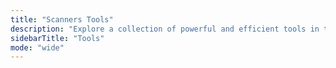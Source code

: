 ```yaml
---
title: "Scanners Tools"
description: "Explore a collection of powerful and efficient tools in the Scanners category to enhance your productivity and security."
sidebarTitle: "Tools"
mode: "wide"
---
```



<CardGroup cols={2}>

  <ToolCard
    cardTitle="airixss"
    description="Finding XSS during recon"
    iframeUrl="https://editor.staging.trickest.io/preview?workflow_url=https://trickest-public-workflow.s3.eu-central-1.amazonaws.com/1d4ebadc-22d1-4bd6-b593-e4a54a650c9e.json"
    href="/library/scanners/tools/airixss"
    category="Scanners"
  />

  <ToolCard
    cardTitle="alterx"
    description="Fast and customizable vulnerability scanner based on simple YAML based DSL."
    iframeUrl="https://editor.staging.trickest.io/preview?workflow_url=https://trickest-public-workflow.s3.eu-central-1.amazonaws.com/ae0bccba-90c8-42f5-8319-37ed2b23d4e4.json"
    href="/library/scanners/tools/alterx"
    category="Scanners"
  />

  <ToolCard
    cardTitle="bomber"
    description="Scans SBoMs for security vulnerabilities"
    iframeUrl="https://editor.staging.trickest.io/preview?workflow_url=https://trickest-public-workflow.s3.eu-central-1.amazonaws.com/5aae5daf-c4b4-40ec-ac0c-e81ba360793d.json"
    href="/library/scanners/tools/bomber"
    category="Scanners"
  />

  <ToolCard
    cardTitle="broken-link-checker"
    description="Find broken links, missing images, etc within your HTML."
    iframeUrl="https://editor.staging.trickest.io/preview?workflow_url=https://trickest-public-workflow.s3.eu-central-1.amazonaws.com/e065e45e-73ab-4c74-89d8-98743ea9fcd7.json"
    href="/library/scanners/tools/broken-link-checker"
    category="Scanners"
  />

  <ToolCard
    cardTitle="chopchop"
    description="ChopChop is a command-line tool for dynamic application security testing on web applications, initially written by the Michelin CERT.Its goal is to scan several endpoints and identify exposition of services/files/folders through the webroot. Checks/Signatures are declared in a config file (by default: chopchop.yml), fully configurable, and especially by developers."
    iframeUrl="https://editor.staging.trickest.io/preview?workflow_url=https://trickest-public-workflow.s3.eu-central-1.amazonaws.com/2b32046e-b7bd-49da-b32e-286291f74b3d.json"
    href="/library/scanners/tools/chopchop"
    category="Scanners"
  />

  <ToolCard
    cardTitle="cmseek"
    description="CMSeeK is content management system(CMS) is detection & exploitation suite"
    iframeUrl="https://editor.staging.trickest.io/preview?workflow_url=https://trickest-public-workflow.s3.eu-central-1.amazonaws.com/b99ca538-ae81-442c-a270-a1c6db902a50.json"
    href="/library/scanners/tools/cmseek"
    category="Scanners"
  />

  <ToolCard
    cardTitle="jaeles"
    description="The Swiss Army knife for automated Web Application Testing"
    iframeUrl="https://editor.staging.trickest.io/preview?workflow_url=https://trickest-public-workflow.s3.eu-central-1.amazonaws.com/1d9b5536-ec95-4397-a456-ef72ea830ba3.json"
    href="/library/scanners/tools/jaeles"
    category="Scanners"
  />

  <ToolCard
    cardTitle="joomscan"
    description="OWASP Joomla! Vulnerability Scanner (JoomScan) is an open source project, developed with the aim of automating the task of vulnerability detection and reliability assurance in Joomla CMS deployments. Implemented in Perl, this tool enables seamless and effortless scanning of Joomla installations, while leaving a minimal footprint with its lightweight and modular architecture. It not only detects known offensive vulnerabilities, but also is able to detect many misconfigurations and admin-level shortcomings that can be exploited by adversaries to compromise the system. Furthermore, OWASP JoomScan provides a user-friendly interface and compiles the final reports in both text and HTML formats for ease of use and minimization of reporting overheads."
    iframeUrl="https://editor.staging.trickest.io/preview?workflow_url=https://trickest-public-workflow.s3.eu-central-1.amazonaws.com/c3aaee3e-8c9b-4418-8bc0-9eee18ce9e69.json"
    href="/library/scanners/tools/joomscan"
    category="Scanners"
  />

  <ToolCard
    cardTitle="nikto"
    description="Nikto is web server scanner which performs comprehensive tests against web servers for multiple items, including over 6700 potentially dangerous files/programs, checks for outdated versions of over 1250 servers, and version specific problems on over 270 servers."
    iframeUrl="https://editor.staging.trickest.io/preview?workflow_url=https://trickest-public-workflow.s3.eu-central-1.amazonaws.com/f3105920-d013-4302-a89d-5373ba95eedf.json"
    href="/library/scanners/tools/nikto"
    category="Scanners"
  />

  <ToolCard
    cardTitle="nikto-list"
    description="A wrapper around nikto with support for multiple targets. Nikto is web server scanner which performs comprehensive tests against web servers for multiple items, including over 6700 potentially dangerous files/programs, checks for outdated versions of over 1250 servers, and version specific problems on over 270 servers."
    iframeUrl="https://editor.staging.trickest.io/preview?workflow_url=https://trickest-public-workflow.s3.eu-central-1.amazonaws.com/a48032fe-6fe1-454b-9130-5074ccb765e4.json"
    href="/library/scanners/tools/nikto-list"
    category="Scanners"
  />

  <ToolCard
    cardTitle="nuclei"
    description="Fast and customizable vulnerability scanner based on simple YAML based DSL."
    iframeUrl="https://editor.staging.trickest.io/preview?workflow_url=https://trickest-public-workflow.s3.eu-central-1.amazonaws.com/fa2bda96-bd9a-4eed-b943-9312d5ecb762.json"
    href="/library/scanners/tools/nuclei"
    category="Scanners"
  />

  <ToolCard
    cardTitle="nuclei-markdown"
    description="Run a Nuclei scan and export the results in markdown format. Nuclei is a fast and customizable vulnerability scanner based on simple YAML based DSL."
    iframeUrl="https://editor.staging.trickest.io/preview?workflow_url=https://trickest-public-workflow.s3.eu-central-1.amazonaws.com/b56b0298-7614-4171-8799-76f3aa21e726.json"
    href="/library/scanners/tools/nuclei-markdown"
    category="Scanners"
  />

  <ToolCard
    cardTitle="patator"
    description="Patator is a multi-purpose brute-forcer, with a modular design and a flexible usage"
    iframeUrl="https://editor.staging.trickest.io/preview?workflow_url=https://trickest-public-workflow.s3.eu-central-1.amazonaws.com/7083a63d-67b5-4eb3-b72e-3febc682cace.json"
    href="/library/scanners/tools/patator"
    category="Scanners"
  />

  <ToolCard
    cardTitle="socialhunter"
    description="Crawls the website and finds broken social media links that can be hijacked"
    iframeUrl="https://editor.staging.trickest.io/preview?workflow_url=https://trickest-public-workflow.s3.eu-central-1.amazonaws.com/6acb0625-44fd-4a65-8fdb-14d894c75858.json"
    href="/library/scanners/tools/socialhunter"
    category="Scanners"
  />

  <ToolCard
    cardTitle="sslyze"
    description="Fast and powerful SSL/TLS scanner"
    iframeUrl="https://editor.staging.trickest.io/preview?workflow_url=https://trickest-public-workflow.s3.eu-central-1.amazonaws.com/59f393f6-3ae4-4e6c-bb94-a337b8f5438d.json"
    href="/library/scanners/tools/sslyze"
    category="Scanners"
  />

  <ToolCard
    cardTitle="twa"
    description="A tiny web auditor with strong opinions."
    iframeUrl="https://editor.staging.trickest.io/preview?workflow_url=https://trickest-public-workflow.s3.eu-central-1.amazonaws.com/b03d425d-50cd-4f35-b4cf-3f4a43f5f283.json"
    href="/library/scanners/tools/twa"
    category="Scanners"
  />

  <ToolCard
    cardTitle="twa-loop"
    description="A tiny web auditor with strong opinions."
    iframeUrl="https://editor.staging.trickest.io/preview?workflow_url=https://trickest-public-workflow.s3.eu-central-1.amazonaws.com/1b4e6365-d855-4b0a-8d38-f03cadf1541b.json"
    href="/library/scanners/tools/twa-loop"
    category="Scanners"
  />

  <ToolCard
    cardTitle="wafw00f"
    description="WAFW00F allows one to identify and fingerprint Web Application Firewall (WAF) products protecting a website."
    iframeUrl="https://editor.staging.trickest.io/preview?workflow_url=https://trickest-public-workflow.s3.eu-central-1.amazonaws.com/0c7b9500-08fe-4b54-9a51-ded40850c970.json"
    href="/library/scanners/tools/wafw00f"
    category="Scanners"
  />

  <ToolCard
    cardTitle="wapiti"
    description="Web vulnerability scanner written in Python3"
    iframeUrl="https://editor.staging.trickest.io/preview?workflow_url=https://trickest-public-workflow.s3.eu-central-1.amazonaws.com/1a7ee145-c6f9-4f11-aa7d-f510802fd2f9.json"
    href="/library/scanners/tools/wapiti"
    category="Scanners"
  />

  <ToolCard
    cardTitle="wascan"
    description="WAScan ((W)eb (A)pplication (Scan)ner) is a Open Source web application security scanner. It is designed to find various vulnerabilities using black-box method, that means it won't study the source code of web applications but will work like a fuzzer, scanning the pages of the deployed web application, extracting links and forms and attacking the scripts, sending payloads and looking for error messages,..etc."
    iframeUrl="https://editor.staging.trickest.io/preview?workflow_url=https://trickest-public-workflow.s3.eu-central-1.amazonaws.com/96b30515-062b-4c8c-9ba3-8afc5971c57f.json"
    href="/library/scanners/tools/wascan"
    category="Scanners"
  />

  <ToolCard
    cardTitle="wpscan"
    description="WordPress security scanner. Written for security professionals and blog maintainers to test the security of their WordPress websites."
    iframeUrl="https://editor.staging.trickest.io/preview?workflow_url=https://trickest-public-workflow.s3.eu-central-1.amazonaws.com/145f269d-b325-4327-aa8d-a904ede95aa4.json"
    href="/library/scanners/tools/wpscan"
    category="Scanners"
  />

  <ToolCard
    cardTitle="wpscan-loop"
    description="WordPress security scanner. Written for security professionals and blog maintainers to test the security of their WordPress websites."
    iframeUrl="https://editor.staging.trickest.io/preview?workflow_url=https://trickest-public-workflow.s3.eu-central-1.amazonaws.com/7bbebfa1-9eb9-40a0-bc2d-0ca69e89d575.json"
    href="/library/scanners/tools/wpscan-loop"
    category="Scanners"
  />

  <ToolCard
    cardTitle="zap-api-scan"
    description="Run a full scan against an API defined by OpenAPI/Swagger, SOAP or GraphQL using ZAP"
    iframeUrl="https://editor.staging.trickest.io/preview?workflow_url=https://trickest-public-workflow.s3.eu-central-1.amazonaws.com/5055366e-a4ba-4863-967a-4bbfe28466ac.json"
    href="/library/scanners/tools/zap-api-scan"
    category="Scanners"
  />

  <ToolCard
    cardTitle="zap-automation-framework"
    description="Run ZAP via a single YAML file"
    iframeUrl="https://editor.staging.trickest.io/preview?workflow_url=https://trickest-public-workflow.s3.eu-central-1.amazonaws.com/4c7b9d9b-d092-4c13-a6f4-42ea538cc9fb.json"
    href="/library/scanners/tools/zap-automation-framework"
    category="Scanners"
  />

  <ToolCard
    cardTitle="zap-full-scan"
    description="Run a full scan against a target URL using ZAP"
    iframeUrl="https://editor.staging.trickest.io/preview?workflow_url=https://trickest-public-workflow.s3.eu-central-1.amazonaws.com/0366f800-55b2-47cd-8c7f-e615d9c9c2a9.json"
    href="/library/scanners/tools/zap-full-scan"
    category="Scanners"
  />

</CardGroup>